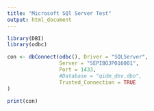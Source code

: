 ---
title: "Microsoft SQl Server Test"
output: html_document
---

```{r setup}
library(DBI)
library(odbc)

con <- dbConnect(odbc(), Driver = "SQLServer",
                 Server = "SEPIBOJP016001",
                 Port = 1433,
                 #Database = "qidm_dev.dbo",
                 Trusted_Connection = TRUE
)

print(con)







```

